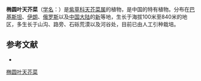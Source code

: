 {{Speciesbox
| name = 椭圆叶天芥菜
| status = 
| status_system = 
| image =
| genus = Heliotropium
| species = ellipticum
| authority = Ledeb.
}}

'''椭圆叶天芥菜'''（[[学名|学名]]：{{lang|la|''Heliotropium ellipticum''}}）是[[紫草科|紫草科]][[天芥菜属|天芥菜属]]的植物，是中国的特有植物。分布在[[巴基斯坦|巴基斯坦]]、[[伊朗|伊朗]]、[[俄罗斯|俄罗斯]]以及[[中国大陆|中国大陆]]的[[新|新]]等地，生长于海拔100米至840米的地区，多生长于山沟、路旁、石砾荒漠以及河谷处，目前已由人工引种栽培。

== 参考文献 ==
<div class="references-small">
* {{cite web| url =http://www.bioinfo.cn/db05/KmzwSpecies.php?action=view&id=30737| title =椭圆叶天芥菜| work =《中国高等植物数据库全库》| publisher =中国科学院微生物研究所| author =昆明植物研究所| accessdate =2009-02-26| deadurl =yes| archiveurl =https://web.archive.org/web/20160305072509/http://www.bioinfo.cn/db05/KmzwSpecies.php?action=view&id=30737| archivedate =2016-03-05}}
</div>
{{Taxonbar|from=Q11117483}}

[[Category:天芥菜属|椭圆叶天芥菜]]


{{植物小作品}}
